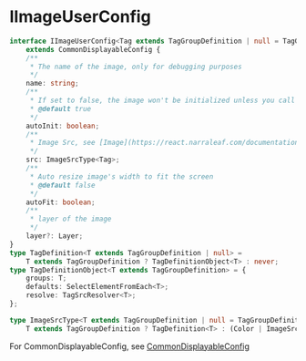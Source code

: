 # IImageUserConfig

```typescript
interface IImageUserConfig<Tag extends TagGroupDefinition | null = TagGroupDefinition | null>
    extends CommonDisplayableConfig {
    /**
     * The name of the image, only for debugging purposes
     */
    name: string;
    /**
     * If set to false, the image won't be initialized unless you call `init` method
     * @default true
     */
    autoInit: boolean;
    /**
     * Image Src, see [Image](https://react.narraleaf.com/documentation/core/elements/image) for more information
     */
    src: ImageSrcType<Tag>;
    /**
     * Auto resize image's width to fit the screen
     * @default false
     */
    autoFit: boolean;
    /**
     * layer of the image
     */
    layer?: Layer;
}
type TagDefinition<T extends TagGroupDefinition | null> =
    T extends TagGroupDefinition ? TagDefinitionObject<T> : never;
type TagDefinitionObject<T extends TagGroupDefinition> = {
    groups: T;
    defaults: SelectElementFromEach<T>;
    resolve: TagSrcResolver<T>;
};

type ImageSrcType<T extends TagGroupDefinition | null = TagGroupDefinition | null> =
    T extends TagGroupDefinition ? TagDefinition<T> : (Color | ImageSrc);
```

For CommonDisplayableConfig, see [CommonDisplayableConfig](./CommonDisplayableConfig)
